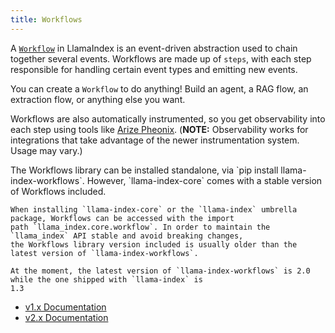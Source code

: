 ```yaml
---
title: Workflows
---
```


A [`Workflow`](/python/workflows/) in LlamaIndex is an event-driven abstraction used to chain together several events. Workflows are made up
of `steps`, with each step responsible for handling certain event types and emitting new events.

You can create a `Workflow` to do anything! Build an agent, a RAG flow, an extraction flow, or anything else you want.

Workflows are also automatically instrumented, so you get observability into each step using tools like [Arize Pheonix](/python/framework/module_guides/observability#arize-phoenix-local). (**NOTE:** Observability works for integrations that take advantage of the newer instrumentation system. Usage may vary.)

<Aside>
  The Workflows library can be installed standalone, via `pip install
  llama-index-workflows`. However, `llama-index-core` comes with a stable
  version of Workflows included.
</Aside>

    When installing `llama-index-core` or the `llama-index` umbrella package, Workflows can be accessed with the import
    path `llama_index.core.workflow`. In order to maintain the `llama_index` API stable and avoid breaking changes,
    the Workflows library version included is usually older than the latest version of `llama-index-workflows`.

    At the moment, the latest version of `llama-index-workflows` is 2.0 while the one shipped with `llama-index` is
    1.3

- [v1.x Documentation](/python/workflows/v1/)
- [v2.x Documentation](/python/workflows/v2/)
